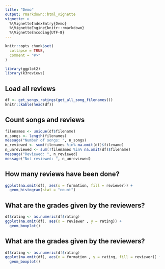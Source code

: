```yaml
---
title: "Demo"
output: rmarkdown::html_vignette
vignette: >
  %\VignetteIndexEntry{Demo}
  %\VignetteEngine{knitr::rmarkdown}
  %\VignetteEncoding{UTF-8}
---
```


```r
knitr::opts_chunk$set(
  collapse = TRUE,
  comment = "#>"
)
```

```r
library(ggplot2)
library(k3reviews)
```

## Load all reviews

```r
df <- get_songs_ratings(get_all_song_filenames())
knitr::kable(head(df))
```

## Count songs and reviews

```r
filenames <- unique(df$filename)
n_songs <- length(filenames)
message("Number of songs: ", n_songs)
n_reviewed <- sum(filenames %in% na.omit(df)$filename)
n_unreviewed <- sum(!filenames %in% na.omit(df)$filename)
message("Reviewed: ", n_reviewed)
message("Not reviewed: ", n_unreviewed)
```

## How many reviews have been done?

```r
ggplot(na.omit(df), aes(x = formation, fill = reviewer)) +
  geom_histogram(stat = "count")
```


## What are the grades given by the reviewers?

```r
df$rating <- as.numeric(df$rating)
ggplot(na.omit(df), aes(x = reviewer , y = rating)) +
  geom_boxplot()
```

## What are the grades given by the reviewers?

```r
df$rating <- as.numeric(df$rating)
ggplot(na.omit(df), aes(x = formation , y = rating, fill = reviewer)) +
  geom_boxplot()
```

